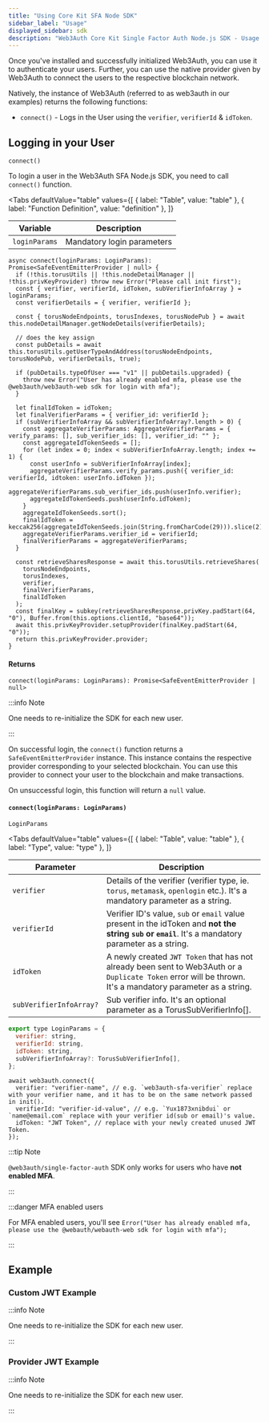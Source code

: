 ```yaml
---
title: "Using Core Kit SFA Node SDK"
sidebar_label: "Usage"
displayed_sidebar: sdk
description: "Web3Auth Core Kit Single Factor Auth Node.js SDK - Usage | Documentation - Web3Auth"
---
```



Once you've installed and successfully initialized Web3Auth, you can use it to authenticate your
users. Further, you can use the native provider given by Web3Auth to connect the users to the
respective blockchain network.

Natively, the instance of Web3Auth (referred to as web3auth in our examples) returns the following
functions:

- `connect()` - Logs in the User using the `verifier`, `verifierId` & `idToken`.

## Logging in your User

`connect()`

To login a user in the Web3Auth SFA Node.js SDK, you need to call `connect()` function.

<Tabs
  defaultValue="table"
  values={[
    { label: "Table", value: "table" },
    { label: "Function Definition", value: "definition" },
  ]}
>

<TabItem value="table">

| Variable      | Description                |
| ------------- | -------------------------- |
| `loginParams` | Mandatory login parameters |

</TabItem>

<TabItem value="definition">

```
async connect(loginParams: LoginParams): Promise<SafeEventEmitterProvider | null> {
  if (!this.torusUtils || !this.nodeDetailManager || !this.privKeyProvider) throw new Error("Please call init first");
  const { verifier, verifierId, idToken, subVerifierInfoArray } = loginParams;
  const verifierDetails = { verifier, verifierId };

  const { torusNodeEndpoints, torusIndexes, torusNodePub } = await this.nodeDetailManager.getNodeDetails(verifierDetails);

  // does the key assign
  const pubDetails = await this.torusUtils.getUserTypeAndAddress(torusNodeEndpoints, torusNodePub, verifierDetails, true);

  if (pubDetails.typeOfUser === "v1" || pubDetails.upgraded) {
    throw new Error("User has already enabled mfa, please use the @web3auth/web3auth-web sdk for login with mfa");
  }

  let finalIdToken = idToken;
  let finalVerifierParams = { verifier_id: verifierId };
  if (subVerifierInfoArray && subVerifierInfoArray?.length > 0) {
    const aggregateVerifierParams: AggregateVerifierParams = { verify_params: [], sub_verifier_ids: [], verifier_id: "" };
    const aggregateIdTokenSeeds = [];
    for (let index = 0; index < subVerifierInfoArray.length; index += 1) {
      const userInfo = subVerifierInfoArray[index];
      aggregateVerifierParams.verify_params.push({ verifier_id: verifierId, idtoken: userInfo.idToken });
      aggregateVerifierParams.sub_verifier_ids.push(userInfo.verifier);
      aggregateIdTokenSeeds.push(userInfo.idToken);
    }
    aggregateIdTokenSeeds.sort();
    finalIdToken = keccak256(aggregateIdTokenSeeds.join(String.fromCharCode(29))).slice(2);
    aggregateVerifierParams.verifier_id = verifierId;
    finalVerifierParams = aggregateVerifierParams;
  }

  const retrieveSharesResponse = await this.torusUtils.retrieveShares(
    torusNodeEndpoints,
    torusIndexes,
    verifier,
    finalVerifierParams,
    finalIdToken
  );
  const finalKey = subkey(retrieveSharesResponse.privKey.padStart(64, "0"), Buffer.from(this.options.clientId, "base64"));
  await this.privKeyProvider.setupProvider(finalKey.padStart(64, "0"));
  return this.privKeyProvider.provider;
}
```

</TabItem>

</Tabs>

#### Returns

```tsx
connect(loginParams: LoginParams): Promise<SafeEventEmitterProvider | null>
```

:::info Note

One needs to re-initialize the SDK for each new user.

:::

On successful login, the `connect()` function returns a `SafeEventEmitterProvider` instance. This
instance contains the respective provider corresponding to your selected blockchain. You can use
this provider to connect your user to the blockchain and make transactions.

On unsuccessful login, this function will return a `null` value.

#### `connect(loginParams: LoginParams)`

`LoginParams`

<Tabs
  defaultValue="table"
  values={[
    { label: "Table", value: "table" },
    { label: "Type", value: "type" },
  ]}
>

<TabItem value="table">

| Parameter               | Description                                                                                                                                                 |
| ----------------------- | ----------------------------------------------------------------------------------------------------------------------------------------------------------- |
| `verifier`              | Details of the verifier (verifier type, ie. `torus`, `metamask`, `openlogin` etc.). It's a mandatory parameter as a string.                                 |
| `verifierId`            | Verifier ID's value, `sub` or `email` value present in the idToken and **not the string `sub` or `email`**. It's a mandatory parameter as a string.         |
| `idToken`               | A newly created `JWT Token` that has not already been sent to Web3Auth or a `Duplicate Token` error will be thrown. It's a mandatory parameter as a string. |
| `subVerifierInfoArray?` | Sub verifier info. It's an optional parameter as a TorusSubVerifierInfo[].                                                                                  |

</TabItem>

<TabItem value="type">

```javascript
export type LoginParams = {
  verifier: string,
  verifierId: string,
  idToken: string,
  subVerifierInfoArray?: TorusSubVerifierInfo[],
};
```

</TabItem>

</Tabs>

```tsx title="Usage"
await web3auth.connect({
  verifier: "verifier-name", // e.g. `web3auth-sfa-verifier` replace with your verifier name, and it has to be on the same network passed in init().
  verifierId: "verifier-id-value", // e.g. `Yux1873xnibdui` or `name@email.com` replace with your verifier id(sub or email)'s value.
  idToken: "JWT Token", // replace with your newly created unused JWT Token.
});
```

:::tip Note

`@web3auth/single-factor-auth` SDK only works for users who have **not enabled MFA**.

:::

:::danger MFA enabled users

For MFA enabled users, you'll see
`Error("User has already enabled mfa, please use the @webauth/webauth-web sdk for login with mfa");`

:::

## Example

### Custom JWT Example

<SFANodeCustomJWTExample />

:::info Note

One needs to re-initialize the SDK for each new user.

:::

### Provider JWT Example

<SFANodeJWTExample />

:::info Note

One needs to re-initialize the SDK for each new user.

:::
